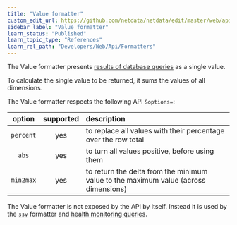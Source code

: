 ```yaml
---
title: "Value formatter"
custom_edit_url: https://github.com/netdata/netdata/edit/master/web/api/formatters/value/README.md
sidebar_label: "Value formatter"
learn_status: "Published"
learn_topic_type: "References"
learn_rel_path: "Developers/Web/Api/Formatters"
---
```



The Value formatter presents [results of database queries](/docs/nightly/integrations/export/rest-api-for-database-queries) as a single value.

To calculate the single value to be returned, it sums the values of all dimensions.

The Value formatter respects the following API `&options=`:

| option    | supported | description |
|:----:     |:-------:  |:----------  |
| `percent` | yes       | to replace all values with their percentage over the row total|
| `abs`     | yes       | to turn all values positive, before using them |
| `min2max` | yes       | to return the delta from the minimum value to the maximum value (across dimensions)|

The Value formatter is not exposed by the API by itself.
Instead it is used by the [`ssv`](/docs/nightly/developers/web/api/formatters/ssv-formatter) formatter
and [health monitoring queries](/docs/nightly/concepts/health-monitoring).


